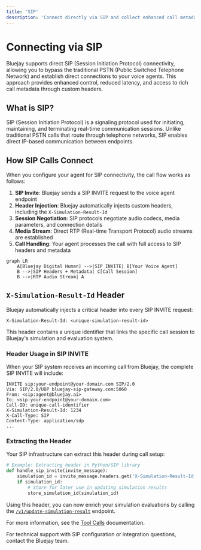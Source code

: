 ```yaml
---
title: 'SIP'
description: 'Connect directly via SIP and collect enhanced call metadata'
---
```


# Connecting via SIP

Bluejay supports direct SIP (Session Initiation Protocol) connectivity, allowing you to bypass the traditional PSTN (Public Switched Telephone Network) and establish direct connections to your voice agents. This approach provides enhanced control, reduced latency, and access to rich call metadata through custom headers.

## What is SIP?

SIP (Session Initiation Protocol) is a signaling protocol used for initiating, maintaining, and terminating real-time communication sessions. Unlike traditional PSTN calls that route through telephone networks, SIP enables direct IP-based communication between endpoints.

## How SIP Calls Connect

When you configure your agent for SIP connectivity, the call flow works as follows:

1. **SIP Invite**: Bluejay sends a SIP INVITE request to the voice agent endpoint
2. **Header Injection**: Bluejay automatically injects custom headers, including the `X-Simulation-Result-Id`
3. **Session Negotiation**: SIP protocols negotiate audio codecs, media parameters, and connection details
4. **Media Stream**: Direct RTP (Real-time Transport Protocol) audio streams are established
5. **Call Handling**: Your agent processes the call with full access to SIP headers and metadata
```mermaid
graph LR
    A[Bluejay Digital Human] -->|SIP INVITE| B[Your Voice Agent]
    B -->|SIP Headers + Metadata| C[Call Session]
    B -->|RTP Audio Stream| A
```

## `X-Simulation-Result-Id` Header

Bluejay automatically injects a critical header into every SIP INVITE request:

```
X-Simulation-Result-Id: <unique-simulation-result-id>
```

This header contains a unique identifier that links the specific call session to Bluejay's simulation and evaluation system.

### Header Usage in SIP INVITE

When your SIP system receives an incoming call from Bluejay, the complete SIP INVITE will include:

```sip
INVITE sip:your-endpoint@your-domain.com SIP/2.0
Via: SIP/2.0/UDP bluejay-sip-gateway.com:5060
From: <sip:agent@bluejay.ai>
To: <sip:your-endpoint@your-domain.com>
Call-ID: unique-call-identifier
X-Simulation-Result-Id: 1234
X-Call-Type: SIP
Content-Type: application/sdp
...
```

### Extracting the Header

Your SIP infrastructure can extract this header during call setup:

```python
# Example: Extracting header in Python/SIP library
def handle_sip_invite(invite_message):
    simulation_id = invite_message.headers.get('X-Simulation-Result-Id')
    if simulation_id:
        # Store for later use in updating simulation results
        store_simulation_id(simulation_id)
```

Using this header, you can now enrich your simulation evaluations by calling the [`/v1/update-simulation-result`](/api-reference/endpoint/update-simulation-result) endpoint.

For more information, see the [Tool Calls](/core-concepts/tool-calls#step-3%3A-enrich-your-evaluations) documentation.

For technical support with SIP configuration or integration questions, contact the Bluejay team.

